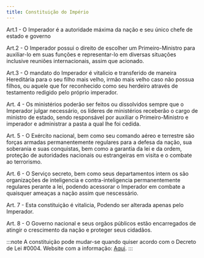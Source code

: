 ```yaml
---
title: Constituição do Império
---
```


Art.1 - O Imperador é a autoridade máxima da nação e seu único chefe de estado e governo

Art.2 - O Imperador possui o direito de escolher um Primeiro-Ministro para auxiliar-lo em
suas funções e representar-lo em diversas situações inclusive reuniões internacionais,
assim que acionado.

Art.3 - O mandato do Imperador é vitalicio e transferido de maneira Hereditária para o seu
filho mais velho, irmão mais velho caso não possua filhos, ou aquele que for reconhecido
como seu herdeiro através de testamento redigido pelo próprio imperador.

Art. 4 - Os ministérios poderão ser feitos ou dissolvidos sempre que o Imperador julgar
necessário, os líderes de ministérios receberão o cargo de ministro de estado, sendo
responsável por auxiliar o Primeiro-Ministro e imperador e administrar a pasta a qual lhe foi
cedida.

Art. 5 - O Exército nacional, bem como seu comando aéreo e terrestre são forças armadas
permanentemente regulares para a defesa da nação, sua soberania e suas conquistas, bem
como a garantia da lei e da ordem, proteção de autoridades nacionais ou estrangeiras em
visita e o combate ao terrorismo.

Art. 6 - O Serviço secreto, bem como seus departamentos intern os são organizações de
inteligencia e contra-inteligencia permanentemente regulares perante a lei, podendo
acessorar o Imperador em combate a quaisquer ameaças a nação assim que nescessário.

Art. 7 - Esta constituição é vitalicia, Podendo ser alterada apenas pelo Imperador.

Art. 8 - O Governo nacional e seus orgãos públicos estão encarregados de atingir o crescimento da nação e proteger seus cidadãos.

:::note
A constituição pode mudar-se quando quiser acordo com o Decreto de Lei #0004. Website com a informação: [Aqui](https://novowebsiteministro.pages.dev/Decreto%20de%20Leis/Decreto4).
:::
